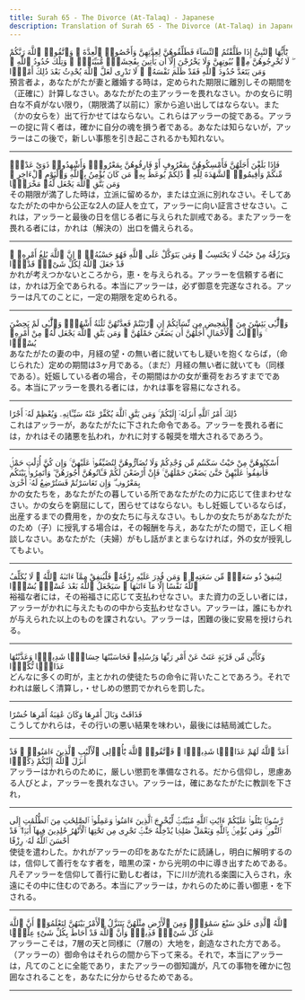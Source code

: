 ```yaml
---
title: Surah 65 - The Divorce (At-Talaq) - Japanese
description: Translation of Surah 65 - The Divorce (At-Talaq) in Japanese
---
```





<Aside type="quran" title="1">
يَٰٓأَيُّهَا ٱلنَّبِىُّ إِذَا طَلَّقْتُمُ ٱلنِّسَآءَ فَطَلِّقُوهُنَّ لِعِدَّتِهِنَّ وَأَحْصُوا۟ ٱلْعِدَّةَ ۖ وَٱتَّقُوا۟ ٱللَّهَ رَبَّكُمْ ۖ لَا تُخْرِجُوهُنَّ مِنۢ بُيُوتِهِنَّ وَلَا يَخْرُجْنَ إِلَّآ أَن يَأْتِينَ بِفَٰحِشَةٍۢ مُّبَيِّنَةٍۢ ۚ وَتِلْكَ حُدُودُ ٱللَّهِ ۚ وَمَن يَتَعَدَّ حُدُودَ ٱللَّهِ فَقَدْ ظَلَمَ نَفْسَهُۥ ۚ لَا تَدْرِى لَعَلَّ ٱللَّهَ يُحْدِثُ بَعْدَ ذَٰلِكَ أَمْرًۭا
</Aside>

<Aside type="reference" title="1">
預言者よ，あなたがたが妻と離婚する時は，定められた期限に離別しその期間を（正確に）計算しなさい。あなたがたの主アッラーを畏れなさい。かの女らに明白な不貞がない限り，（期限満了以前に）家から追い出してはならない。また（かの女らを）出て行かせてはならない。これらはアッラーの掟である。アッラーの掟に背く者は，確かに自分の魂を損う者である。あなたは知らないが，アッラーはこの後で，新しい事態を引き起こされるかも知れない。
</Aside>

---

<Aside type="quran" title="2">
فَإِذَا بَلَغْنَ أَجَلَهُنَّ فَأَمْسِكُوهُنَّ بِمَعْرُوفٍ أَوْ فَارِقُوهُنَّ بِمَعْرُوفٍۢ وَأَشْهِدُوا۟ ذَوَىْ عَدْلٍۢ مِّنكُمْ وَأَقِيمُوا۟ ٱلشَّهَٰدَةَ لِلَّهِ ۚ ذَٰلِكُمْ يُوعَظُ بِهِۦ مَن كَانَ يُؤْمِنُ بِٱللَّهِ وَٱلْيَوْمِ ٱلْءَاخِرِ ۚ وَمَن يَتَّقِ ٱللَّهَ يَجْعَل لَّهُۥ مَخْرَجًۭا
</Aside>

<Aside type="reference" title="2">
その期限が満了した時は，立派に留めるか，または立派に別れなさい。そしてあなたがたの中から公正な2人の証人を立て，アッラーに向い証言させなさい。これは，アッラーと最後の日を信じる者に与えられた訓戒である。またアッラーを畏れる者には，かれは（解決の）出ロを備えられる。
</Aside>

---

<Aside type="quran" title="3">
وَيَرْزُقْهُ مِنْ حَيْثُ لَا يَحْتَسِبُ ۚ وَمَن يَتَوَكَّلْ عَلَى ٱللَّهِ فَهُوَ حَسْبُهُۥٓ ۚ إِنَّ ٱللَّهَ بَٰلِغُ أَمْرِهِۦ ۚ قَدْ جَعَلَ ٱللَّهُ لِكُلِّ شَىْءٍۢ قَدْرًۭا
</Aside>

<Aside type="reference" title="3">
かれが考えつかないところから，恵・を与えられる。アッラーを信頼する者には，かれは万全であられる。本当にアッラーは，必ず御意を完遂なされる。アッラーは凡てのことに，一定の期限を定められる。
</Aside>

---

<Aside type="quran" title="4">
وَٱلَّٰٓـِٔى يَئِسْنَ مِنَ ٱلْمَحِيضِ مِن نِّسَآئِكُمْ إِنِ ٱرْتَبْتُمْ فَعِدَّتُهُنَّ ثَلَٰثَةُ أَشْهُرٍۢ وَٱلَّٰٓـِٔى لَمْ يَحِضْنَ ۚ وَأُو۟لَٰتُ ٱلْأَحْمَالِ أَجَلُهُنَّ أَن يَضَعْنَ حَمْلَهُنَّ ۚ وَمَن يَتَّقِ ٱللَّهَ يَجْعَل لَّهُۥ مِنْ أَمْرِهِۦ يُسْرًۭا
</Aside>

<Aside type="reference" title="4">
あなたがたの妻の中，月経の望・の無い者に就いてもし疑いを抱くならば，（命じられた）定めの期間は3ヶ月である。（まだ）月経の無い者に就いても（同様である）。妊娠している者の場合，その期間はかの女が重荷をおろすまでである。本当にアッラーを畏れる者には，かれは事を容易になされる。
</Aside>

---

<Aside type="quran" title="5">
ذَٰلِكَ أَمْرُ ٱللَّهِ أَنزَلَهُۥٓ إِلَيْكُمْ ۚ وَمَن يَتَّقِ ٱللَّهَ يُكَفِّرْ عَنْهُ سَيِّـَٔاتِهِۦ وَيُعْظِمْ لَهُۥٓ أَجْرًا
</Aside>

<Aside type="reference" title="5">
これはアッラーが，あなたがたに下された命令である。アッラーを畏れる者には，かれはその諸悪を払われ，かれに対する報奨を増大されるであろう。
</Aside>

---

<Aside type="quran" title="6">
أَسْكِنُوهُنَّ مِنْ حَيْثُ سَكَنتُم مِّن وُجْدِكُمْ وَلَا تُضَآرُّوهُنَّ لِتُضَيِّقُوا۟ عَلَيْهِنَّ ۚ وَإِن كُنَّ أُو۟لَٰتِ حَمْلٍۢ فَأَنفِقُوا۟ عَلَيْهِنَّ حَتَّىٰ يَضَعْنَ حَمْلَهُنَّ ۚ فَإِنْ أَرْضَعْنَ لَكُمْ فَـَٔاتُوهُنَّ أُجُورَهُنَّ ۖ وَأْتَمِرُوا۟ بَيْنَكُم بِمَعْرُوفٍۢ ۖ وَإِن تَعَاسَرْتُمْ فَسَتُرْضِعُ لَهُۥٓ أُخْرَىٰ
</Aside>

<Aside type="reference" title="6">
かの女たちを，あなたがたの暮している所であなたがたの力に応じて住まわせなさい。かの女らを窮屈にして，困らせてはならない。もし妊娠しているならば，出産するまでの費用を，かの女たちに与えなさい。もしかの女たちがあなたがたのため（子）に授乳する場合は，その報酬を与え，あなたがたの間で，正しく相談しなさい。あなたがた（夫婦）がもし話がまとまらなければ，外の女が授乳してもよい。
</Aside>

---

<Aside type="quran" title="7">
لِيُنفِقْ ذُو سَعَةٍۢ مِّن سَعَتِهِۦ ۖ وَمَن قُدِرَ عَلَيْهِ رِزْقُهُۥ فَلْيُنفِقْ مِمَّآ ءَاتَىٰهُ ٱللَّهُ ۚ لَا يُكَلِّفُ ٱللَّهُ نَفْسًا إِلَّا مَآ ءَاتَىٰهَا ۚ سَيَجْعَلُ ٱللَّهُ بَعْدَ عُسْرٍۢ يُسْرًۭا
</Aside>

<Aside type="reference" title="7">
裕福な者には，その裕福さに応じて支払わせなさい。また資力の乏しい者には，アッラーがかれに与えたものの中から支払わせなさい。アッラーは，誰にもかれが与えられた以上のものを課されない。アッラーは，困難の後に安易を授けられる。
</Aside>

---

<Aside type="quran" title="8">
وَكَأَيِّن مِّن قَرْيَةٍ عَتَتْ عَنْ أَمْرِ رَبِّهَا وَرُسُلِهِۦ فَحَاسَبْنَٰهَا حِسَابًۭا شَدِيدًۭا وَعَذَّبْنَٰهَا عَذَابًۭا نُّكْرًۭا
</Aside>

<Aside type="reference" title="8">
どんなに多くの町が，主とかれの使徒たちの命令に背いたことであろう。それでわれは厳しく清算し，・せしめの懲罰でかれらを罰した。
</Aside>

---

<Aside type="quran" title="9">
فَذَاقَتْ وَبَالَ أَمْرِهَا وَكَانَ عَٰقِبَةُ أَمْرِهَا خُسْرًا
</Aside>

<Aside type="reference" title="9">
こうしてかれらは，その行いの悪い結果を味わい，最後には結局滅亡した。
</Aside>

---

<Aside type="quran" title="10">
أَعَدَّ ٱللَّهُ لَهُمْ عَذَابًۭا شَدِيدًۭا ۖ فَٱتَّقُوا۟ ٱللَّهَ يَٰٓأُو۟لِى ٱلْأَلْبَٰبِ ٱلَّذِينَ ءَامَنُوا۟ ۚ قَدْ أَنزَلَ ٱللَّهُ إِلَيْكُمْ ذِكْرًۭا
</Aside>

<Aside type="reference" title="10">
アッラーはかれらのために，厳しい懲罰を準備なされる。だから信仰し，思慮ある人びとよ，アッラーを畏れなさい。アッラーは，確にあなたがたに教訓を下され，
</Aside>

---

<Aside type="quran" title="11">
رَّسُولًۭا يَتْلُوا۟ عَلَيْكُمْ ءَايَٰتِ ٱللَّهِ مُبَيِّنَٰتٍۢ لِّيُخْرِجَ ٱلَّذِينَ ءَامَنُوا۟ وَعَمِلُوا۟ ٱلصَّٰلِحَٰتِ مِنَ ٱلظُّلُمَٰتِ إِلَى ٱلنُّورِ ۚ وَمَن يُؤْمِنۢ بِٱللَّهِ وَيَعْمَلْ صَٰلِحًۭا يُدْخِلْهُ جَنَّٰتٍۢ تَجْرِى مِن تَحْتِهَا ٱلْأَنْهَٰرُ خَٰلِدِينَ فِيهَآ أَبَدًۭا ۖ قَدْ أَحْسَنَ ٱللَّهُ لَهُۥ رِزْقًا
</Aside>

<Aside type="reference" title="11">
使徒を遣わした。かれがアッラーの印をあなたがたに読誦し，明白に解明するのは，信仰して善行をなす者を，暗黒の深・から光明の中に導き出すためである。凡そアッラーを信仰して善行に勤しむ者は，下に川が流れる楽園に入らされ，永遠にその中に住むのであろ。本当にアッラーは，かれらのために善い御恵・を下される。
</Aside>

---

<Aside type="quran" title="12">
ٱللَّهُ ٱلَّذِى خَلَقَ سَبْعَ سَمَٰوَٰتٍۢ وَمِنَ ٱلْأَرْضِ مِثْلَهُنَّ يَتَنَزَّلُ ٱلْأَمْرُ بَيْنَهُنَّ لِتَعْلَمُوٓا۟ أَنَّ ٱللَّهَ عَلَىٰ كُلِّ شَىْءٍۢ قَدِيرٌۭ وَأَنَّ ٱللَّهَ قَدْ أَحَاطَ بِكُلِّ شَىْءٍ عِلْمًۢا
</Aside>

<Aside type="reference" title="12">
アッラーこそは，7層の天と同様に（7層の）大地を，創造なされた方である。（アッラーの）御命令はそれらの間から下って来る。それで，本当にアッラーは，凡てのことに全能であり，またアッラーの御知識が，凡ての事物を確かに包囲なされることを，あなたに分からせるためである。
</Aside>

---
